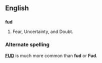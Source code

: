 ==English==

==={{acronym}}===
'''fud'''
#Fear, Uncertainty, and Doubt.

===Alternate spelling===
'''[[FUD]]''' is much more common than '''fud''' or '''Fud'''.